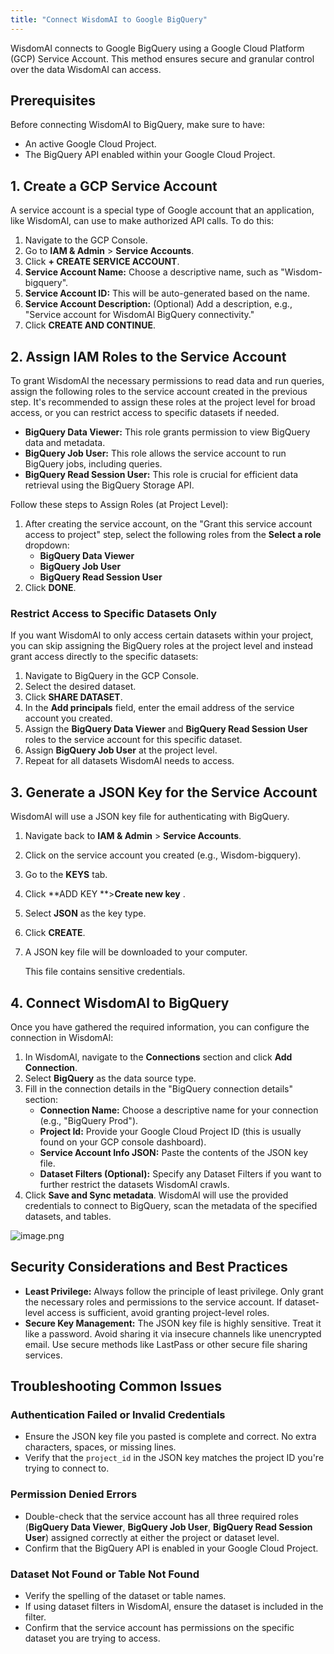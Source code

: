```yaml
---
title: "Connect WisdomAI to Google BigQuery"
---
```


WisdomAl connects to Google BigQuery using a Google Cloud Platform (GCP) Service Account. This method ensures secure and granular control over the data WisdomAl can access.

## Prerequisites

Before connecting WisdomAl to BigQuery, make sure to have:

- An active Google Cloud Project.
- The BigQuery API enabled within your Google Cloud Project.

## 1. Create a GCP Service Account

A service account is a special type of Google account that an application, like WisdomAl, can use to make authorized API calls. To do this:

1. Navigate to the GCP Console.
2. Go to **IAM & Admin** \> **Service Accounts**.
3. Click **\+ CREATE SERVICE ACCOUNT**.
4. **Service Account Name:** Choose a descriptive name, such as "Wisdom-bigquery".
5. **Service Account ID:** This will be auto-generated based on the name.
6. **Service Account Description:** (Optional) Add a description, e.g., "Service account for WisdomAl BigQuery connectivity."
7. Click **CREATE AND CONTINUE**.

## 2. Assign IAM Roles to the Service Account

To grant WisdomAl the necessary permissions to read data and run queries, assign the following roles to the service account created in the previous step. It's recommended to assign these roles at the project level for broad access, or you can restrict access to specific datasets if needed.

- **BigQuery Data Viewer:** This role grants permission to view BigQuery data and metadata.
- **BigQuery Job User:** This role allows the service account to run BigQuery jobs, including queries.
- **BigQuery Read Session User:** This role is crucial for efficient data retrieval using the BigQuery Storage API.

Follow these steps to Assign Roles (at Project Level):

1. After creating the service account, on the "Grant this service account access to project" step, select the following roles from the **Select a role** dropdown:
   - **BigQuery Data Viewer**
   - **BigQuery Job User**
   - **BigQuery Read Session User**
2. Click **DONE**.

### Restrict Access to Specific Datasets Only

If you want WisdomAl to only access certain datasets within your project, you can skip assigning the BigQuery roles at the project level and instead grant access directly to the specific datasets:

1. Navigate to BigQuery in the GCP Console.
2. Select the desired dataset.
3. Click **SHARE DATASET**.
4. In the **Add principals** field, enter the email address of the service account you created.
5. Assign the **BigQuery Data Viewer** and **BigQuery Read Session User** roles to the service account for this specific dataset.
6. Assign **BigQuery Job User** at the project level.
7. Repeat for all datasets WisdomAl needs to access.

## 3. Generate a JSON Key for the Service Account

WisdomAl will use a JSON key file for authenticating with BigQuery.

1. Navigate back to **IAM & Admin** \> **Service Accounts**.
2. Click on the service account you created (e.g., Wisdom-bigquery).
3. Go to the **KEYS** tab.
4. Click \*\*ADD KEY \*\*\>**Create new key** .
5. Select **JSON** as the key type.
6. Click **CREATE**.
7. A JSON key file will be downloaded to your computer.

   <Warning>
     This file contains sensitive credentials.
   </Warning>

## 4. Connect WisdomAl to BigQuery

Once you have gathered the required information, you can configure the connection in WisdomAl:

1. In WisdomAl, navigate to the **Connections** section and click **Add Connection**.
2. Select **BigQuery** as the data source type.
3. Fill in the connection details in the "BigQuery connection details" section:
   - **Connection Name:** Choose a descriptive name for your connection (e.g., "BigQuery Prod").
   - **Project Id:** Provide your Google Cloud Project ID (this is usually found on your GCP console dashboard).
   - **Service Account Info JSON:** Paste the contents of the JSON key file.
   - **Dataset Filters (Optional):** Specify any Dataset Filters if you want to further restrict the datasets WisdomAl crawls.
4. Click **Save and Sync metadata**. WisdomAl will use the provided credentials to connect to BigQuery, scan the metadata of the specified datasets, and tables.

![image.png](/images/image.png)

## Security Considerations and Best Practices

- **Least Privilege:** Always follow the principle of least privilege. Only grant the necessary roles and permissions to the service account. If dataset-level access is sufficient, avoid granting project-level roles.
- **Secure Key Management:** The JSON key file is highly sensitive. Treat it like a password. Avoid sharing it via insecure channels like unencrypted email. Use secure methods like LastPass or other secure file sharing services.

## Troubleshooting Common Issues

### Authentication Failed or Invalid Credentials

- Ensure the JSON key file you pasted is complete and correct. No extra characters, spaces, or missing lines.
- Verify that the `project_id` in the JSON key matches the project ID you're trying to connect to.

### Permission Denied Errors

- Double-check that the service account has all three required roles (**BigQuery Data Viewer**, **BigQuery Job User**, **BigQuery Read Session User**) assigned correctly at either the project or dataset level.
- Confirm that the BigQuery API is enabled in your Google Cloud Project.

### Dataset Not Found or Table Not Found

- Verify the spelling of the dataset or table names.
- If using dataset filters in WisdomAl, ensure the dataset is included in the filter.
- Confirm that the service account has permissions on the specific dataset you are trying to access.